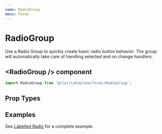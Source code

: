 ```yaml
---
name: RadioGroup
menu: Forms
---
```



# RadioGroup

Use a Radio Group to quickly create basic radio
button behavior. The group will automatically take
care of handling selected and on change handlers.

## \<RadioGroup /\> component

```js
import RadioGroup from '@clarityhub/one/forms/RadioGroup';
```

## Prop Types

<PropsTable of={RadioGroup} />

## Examples

See [Labelled Radio](../src-forms-labelled-radio-labelled-radio) for a complete example.